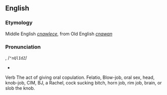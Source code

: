 ==English==

{{rank|living|view|although|533|knowledge|hath|table|daughter}}

===Etymology===
Middle English ''[[cnawlece]]'', from Old English ''[[cnawan]]''

===Pronunciation===
{{IPA|/ˈnɒlɪdʒ/}}, /<tt>"nQlIdZ</tt>/
*{{audio|en-us-knowledge.ogg|Audio (US)}}

Verb
The act of giving oral copulation.  Felatio, Blow-job, oral sex, head, knob-job, CIM, BJ, a Rachel, cock sucking bitch, horn job, rim job, brain, or slob the knob.
